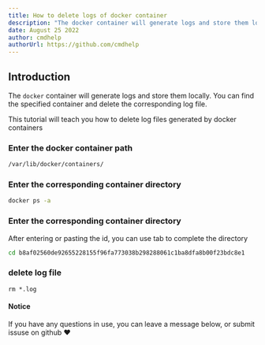 ```yaml
---
title: How to delete logs of docker container
description: "The docker container will generate logs and store them locally. You can find the specified container and delete the corresponding log file."
date: August 25 2022
author: cmdhelp
authorUrl: https://github.com/cmdhelp
---
```

## Introduction
The `docker` container will generate logs and store them locally. You can find the specified container and delete the corresponding log file.

This tutorial will teach you how to delete log files generated by docker containers

### Enter the docker container path
```bash
/var/lib/docker/containers/
```

### Enter the corresponding container directory
```bash
docker ps -a
```

### Enter the corresponding container directory
After entering or pasting the id, you can use tab to complete the directory
```bash
cd b8af02560de92655228155f96fa773038b298288061c1ba8dfa8b00f23bdc8e1
```

### delete log file
```
rm *.log
```

#### Notice
If you have any questions in use, you can leave a message below, or submit issuse on github ♥

